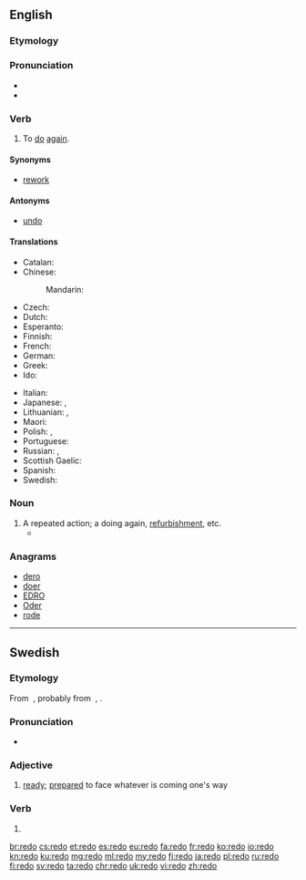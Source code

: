 {{also|rēdo}}
==English==

===Etymology===
{{prefix|re|do|lang=en}}

===Pronunciation===
* {{IPA|/ɹiˈdu/|lang=en}}
* {{audio|en-us-redo.ogg|Audio (US)|lang=en}}

===Verb===
{{en-verb|redoes|redoing|redid|redone}}

# To [[do]] [[again]].

====Synonyms====
* {{sense|to do again}} [[rework]]

====Antonyms====
* {{sense|to do again}} [[undo]]

====Translations====
{{trans-top|to do again}}
* Catalan: {{t+|ca|refer}}
* Chinese:
*: Mandarin: {{t|cmn|重做|tr=chóngzuò|sc=Hani}}
* Czech: {{t|cs|předělat}}
* Dutch: {{t|nl|herdoen}}
* Esperanto: {{t|eo|refari}}
* Finnish: {{t|fi|[[tehdä]] [[uudestaan]]}}
* French: {{t+|fr|refaire}}
* German: {{t|de|[[noch einmal]] [[machen]]}}
* Greek: {{t+|el|ξανακάνω}}
* Ido: {{t+|io|riagar}}
{{trans-mid}}
* Italian: {{t+|it|rifare}}
* Japanese: {{t|ja|やり直す|tr=やりなおす, yarinaosu|sc=Jpan}}, {{t|ja|[[再び]][[やる]]|tr=ふたたびやる, futatabi yaru|sc=Jpan}}
* Lithuanian: {{t|lt|perdaryti}}, {{t+|lt|perdirbti}}
* Maori: {{t|mi|tārua}}
* Polish: {{t|pl|przerabiać|impf}}, {{t+|pl|przerobić|pf}}
* Portuguese: {{t+|pt|refazer}}
* Russian: {{t+|ru|переде́лывать|impf}}, {{t+|ru|переде́лать|pf}}
* Scottish Gaelic: {{t|gd|ath-dhèan}}
* Spanish: {{t+|es|rehacer}}
* Swedish: {{t+|sv|göra om}}
{{trans-bottom}}

===Noun===
{{en-noun}}

# A repeated action; a doing again, [[refurbishment]], etc.
#* {{quote-news|year=2008|date=June 1|author=C. J. Hughes|title=Where Change Is Underfoot, and Overhead|work=New York Times|url=http://www.nytimes.com/2008/06/01/realestate/01living.html
|passage=Eight years ago, the apartment cost $292,000, and the three '''redos''' totaled $48,000, but though he has no plans to sell, he thinks he could get $600,000 for the place today.}}

===Anagrams===
* [[dero#English|dero]]
* [[doer#English|doer]]
* [[EDRO#English|EDRO]]
* [[Oder#English|Oder]]
* [[rode#English|rode]]

----

==Swedish==

===Etymology===
From {{etyl|gmq-osw|sv}} {{term|lang=gmq-osw|reðo}}, probably from {{etyl|gml|sv}} {{term|lang=gml|rēde}}, {{term|lang=gml|reide}}.

===Pronunciation===
* {{audio|Sv-redo.ogg|audio|lang=sv}}

===Adjective===
{{head|sv|adjective}}

# [[ready]]; [[prepared]] to face whatever is coming one's way

===Verb===
{{head|sv|verb form}}

# {{sv-verb-form-past|rida|plural of=red}}

[[br:redo]]
[[cs:redo]]
[[et:redo]]
[[es:redo]]
[[eu:redo]]
[[fa:redo]]
[[fr:redo]]
[[ko:redo]]
[[io:redo]]
[[kn:redo]]
[[ku:redo]]
[[mg:redo]]
[[ml:redo]]
[[my:redo]]
[[fj:redo]]
[[ja:redo]]
[[pl:redo]]
[[ru:redo]]
[[fi:redo]]
[[sv:redo]]
[[ta:redo]]
[[chr:redo]]
[[uk:redo]]
[[vi:redo]]
[[zh:redo]]